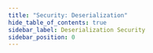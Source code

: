 ```yaml
---
title: "Security: Deserialization"
hide_table_of_contents: true
sidebar_label: Deserialization Security
sidebar_position: 0
---
```





<LanguageSwitcher supportedLanguages={supportedLanguages} />

<LanguageContent language="csharp">
   <DeserializationSecurityCsharp />
</LanguageContent>


<!---
### Conventions
- [Conventions](../../client-api/configuration/conventions)
- [Deserialization](../../client-api/configuration/deserialization)
- [Serialization](../../client-api/configuration/serialization)


-->